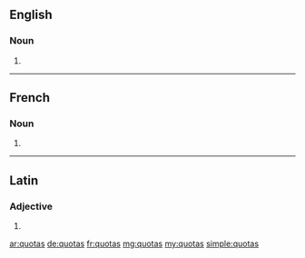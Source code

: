 ==English==

===Noun===
{{head|en|plural}}

# {{plural of|quota|lang=en}}

----

==French==

===Noun===
{{head|fr|plural|g=?}}

# {{plural of|quota|lang=fr}}

----

==Latin==

===Adjective===
{{la-adj-form|quotās}}

# {{inflection of|quotus||acc|f|p|lang=la}}

[[ar:quotas]]
[[de:quotas]]
[[fr:quotas]]
[[mg:quotas]]
[[my:quotas]]
[[simple:quotas]]